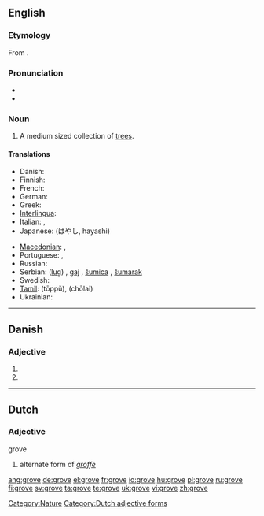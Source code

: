 {{also|Grove}}
==English==

===Etymology===
From {{etyl|ang}} {{term|grāf|lang=ang}}.

===Pronunciation===
* {{audio|en-us-grove.ogg|Audio (US)}}
* {{rhymes|əʊv}}

===Noun===
{{en-noun}}

# A medium sized collection of [[tree]]s.

====Translations====
{{trans-top|a medium sized collection of trees}}
* Danish: {{t-|da|lund}}
* Finnish: {{t-|fi|lehto}}
* French: {{t+|fr|bosquet|m}}
* German: {{t+|de|Hain|m}}
* Greek: {{t+|el|σύδεντρο|n|tr=sýdentro}}
* [[Interlingua]]: {{t-|ia|boschetto|xs=Interlingua}} {{m}}
* Italian: {{t-|it|boschetto}},  {{t+|it|piantagione}}
* Japanese: {{t+|ja|林}} (はやし, hayashi)
{{trans-mid}}
* [[Macedonian]]: {{t|mk|забел|m|tr=zábel}},  {{t|mk|корија|f|tr=kórija}}
* Portuguese: {{t+|pt|bosque|m}}, {{t+|pt|bosquete|m}}
* Russian: {{t+|ru|роща|f|tr=roshcha}}
* Serbian: {{t-|sr|луг|sc=Cyrl}} ([[lug]]) {{m}}, [[gaj]] {{m}}, [[šumica]] {{f}}, [[šumarak]] {{m}}
* Swedish: {{t+|sv|lund}}
* [[Tamil]]: {{t+|ta|தோப்பு|xs=Tamil}} (tōppŭ), {{t+|ta|சோலை|xs=Tamil}} (chōlai)
* Ukrainian: {{t+|uk|гай|m|xs=Ukrainian}}
{{trans-bottom}}

[[Category:Nature]]

----

==Danish==

===Adjective===
{{infl|da|adjective form}}

# {{form of|definite|grov|lang=Danish}}
# {{form of|plural|grov|lang=Danish}}

----

==Dutch==

===Adjective===
;grove

# alternate form of ''[[groffe]]''

[[Category:Dutch adjective forms]]

[[ang:grove]]
[[de:grove]]
[[el:grove]]
[[fr:grove]]
[[io:grove]]
[[hu:grove]]
[[pl:grove]]
[[ru:grove]]
[[fi:grove]]
[[sv:grove]]
[[ta:grove]]
[[te:grove]]
[[uk:grove]]
[[vi:grove]]
[[zh:grove]]